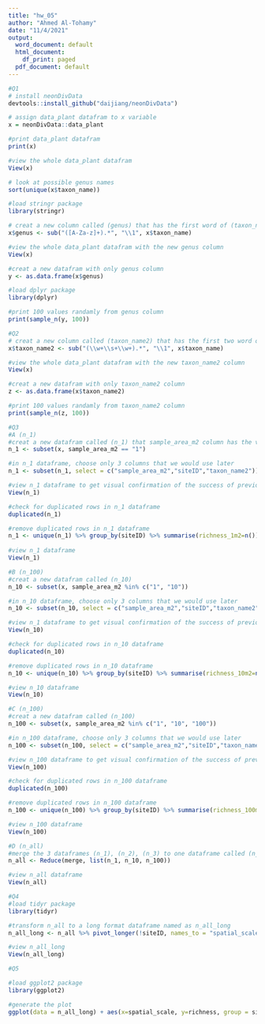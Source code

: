 ```yaml
---
title: "hw_05"
author: "Ahmed Al-Tohamy"
date: "11/4/2021"
output:
  word_document: default
  html_document:
    df_print: paged
  pdf_document: default
---
```



```r
#Q1
# install neonDivData
devtools::install_github("daijiang/neonDivData")

# assign data_plant datafram to x variable
x = neonDivData::data_plant

#print data_plant datafram
print(x)

#view the whole data_plant datafram
View(x)

# look at possible genus names 
sort(unique(x$taxon_name))

#load stringr package
library(stringr)

# creat a new column called (genus) that has the first word of (taxon_name) column 
x$genus <- sub("([A-Za-z]+).*", "\\1", x$taxon_name)

#view the whole data_plant datafram with the new genus column
View(x)

#creat a new datafram with only genus column
y <- as.data.frame(x$genus)

#load dplyr package
library(dplyr)

#print 100 values randamly from genus column
print(sample_n(y, 100))
```

```r
#Q2
# creat a new column called (taxon_name2) that has the first two word of (taxon_name) column 
x$taxon_name2 <- sub("(\\w+\\s+\\w+).*", "\\1", x$taxon_name)

#view the whole data_plant datafram with the new taxon_name2 column
View(x)

#creat a new datafram with only taxon_name2 column
z <- as.data.frame(x$taxon_name2)

#print 100 values randamly from taxon_name2 column
print(sample_n(z, 100))
```

```r
#Q3
#A (n_1)
#creat a new datafram called (n_1) that sample_area_m2 column has the value 1 
n_1 <- subset(x, sample_area_m2 == "1")

#in n_1 dataframe, choose only 3 columns that we would use later
n_1 <- subset(n_1, select = c("sample_area_m2","siteID","taxon_name2"))

#view n_1 dataframe to get visual confirmation of the success of previous 2 steps
View(n_1)

#check for duplicated rows in n_1 dataframe
duplicated(n_1)

#remove duplicated rows in n_1 dataframe
n_1 <- unique(n_1) %>% group_by(siteID) %>% summarise(richness_1m2=n())
 
#view n_1 dataframe
View(n_1)

#B (n_100)
#creat a new datafram called (n_10) 
n_10 <- subset(x, sample_area_m2 %in% c("1", "10"))

#in n_10 dataframe, choose only 3 columns that we would use later
n_10 <- subset(n_10, select = c("sample_area_m2","siteID","taxon_name2"))

#view n_1 dataframe to get visual confirmation of the success of previous 2 steps
View(n_10)

#check for duplicated rows in n_10 dataframe
duplicated(n_10)

#remove duplicated rows in n_10 dataframe
n_10 <- unique(n_10) %>% group_by(siteID) %>% summarise(richness_10m2=n())

#view n_10 dataframe
View(n_10)

#C (n_100)
#creat a new datafram called (n_100) 
n_100 <- subset(x, sample_area_m2 %in% c("1", "10", "100"))

#in n_100 dataframe, choose only 3 columns that we would use later
n_100 <- subset(n_100, select = c("sample_area_m2","siteID","taxon_name2"))

#view n_100 dataframe to get visual confirmation of the success of previous 2 steps
View(n_100)

#check for duplicated rows in n_100 dataframe
duplicated(n_100)

#remove duplicated rows in n_100 dataframe
n_100 <- unique(n_100) %>% group_by(siteID) %>% summarise(richness_100m2=n())

#view n_100 dataframe
View(n_100)

#D (n_all)
#merge the 3 dataframes (n_1), (n_2), (n_3) to one dataframe called (n_all)
n_all <- Reduce(merge, list(n_1, n_10, n_100))

#view n_all dataframe
View(n_all)
```

```r
#Q4
#load tidyr package
library(tidyr)

#transform n_all to a long format dataframe named as n_all_long
n_all_long <- n_all %>% pivot_longer(!siteID, names_to = "spatial_scale", values_to = "richness")

#view n_all_long
View(n_all_long)
```

```r
#Q5

#load ggplot2 package
library(ggplot2)

#generate the plot
ggplot(data = n_all_long) + aes(x=spatial_scale, y=richness, group = siteID) + geom_point(size=1) + geom_line() + xlab("Spatial Scales") + ylab(("Species Richness"))+theme_classic()+theme(element_blank())
```

